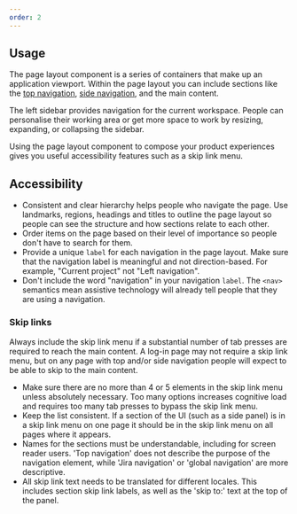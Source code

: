 ```yaml
---
order: 2
---
```


## Usage

The page layout component is a series of containers that make up an application viewport. Within the page layout you can include sections like the [top navigation](/components/atlassian-navigation/examples), [side navigation](/components/side-navigation/examples), and the main content.

The left sidebar provides navigation for the current workspace. People can personalise their working area or get more space to work by resizing, expanding, or collapsing the sidebar.

Using the page layout component to compose your product experiences gives you useful accessibility features such as a skip link menu.

## Accessibility

- Consistent and clear hierarchy helps people who navigate the page. Use landmarks, regions, headings and titles to outline the page layout so people can see the structure and how sections relate to each other.
- Order items on the page based on their level of importance so people don't have to search for them.
- Provide a unique `label` for each navigation in the page layout. Make sure that the navigation label is meaningful and not direction-based. For example, "Current project" not "Left navigation".
- Don't include the word "navigation" in your navigation `label`. The `<nav>` semantics mean assistive technology will already tell people that they are using a navigation.

### Skip links

Always include the skip link menu if a substantial number of tab presses are required to reach the main content. A log-in page may not require a skip link menu, but on any page with top and/or side navigation people will expect to be able to skip to the main content.

- Make sure there are no more than 4 or 5 elements in the skip link menu unless absolutely necessary. Too many options increases cognitive load and requires too many tab presses to bypass the skip link menu.
- Keep the list consistent. If a section of the UI (such as a side panel) is in a skip link menu on one page it should be in the skip link menu on all pages where it appears.
- Names for the sections must be understandable, including for screen reader users. 'Top navigation' does not describe the purpose of the navigation element, while 'Jira navigation' or 'global navigation' are more descriptive.
- All skip link text needs to be translated for different locales. This includes section skip link labels, as well as the 'skip to:' text at the top of the panel.
